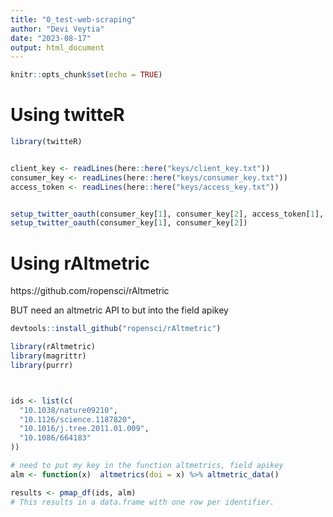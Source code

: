 ```yaml
---
title: "0_test-web-scraping"
author: "Devi Veytia"
date: "2023-08-17"
output: html_document
---
```


```r
knitr::opts_chunk$set(echo = TRUE)
```

# Using twitteR

```r
library(twitteR)


client_key <- readLines(here::here("keys/client_key.txt"))
consumer_key <- readLines(here::here("keys/consumer_key.txt"))
access_token <- readLines(here::here("keys/access_key.txt"))


setup_twitter_oauth(consumer_key[1], consumer_key[2], access_token[1], access_token[2])
setup_twitter_oauth(consumer_key[1], consumer_key[2])

```



# Using rAltmetric

https://github.com/ropensci/rAltmetric 

BUT need an altmetric API to but into the field apikey


```r

devtools::install_github("ropensci/rAltmetric")

library(rAltmetric)
library(magrittr)
library(purrr)



ids <- list(c(
  "10.1038/nature09210",
  "10.1126/science.1187820",
  "10.1016/j.tree.2011.01.009",
  "10.1086/664183"
))

# need to put my key in the function altmetrics, field apikey
alm <- function(x)  altmetrics(doi = x) %>% altmetric_data()

results <- pmap_df(ids, alm)
# This results in a data.frame with one row per identifier.
```

# 
